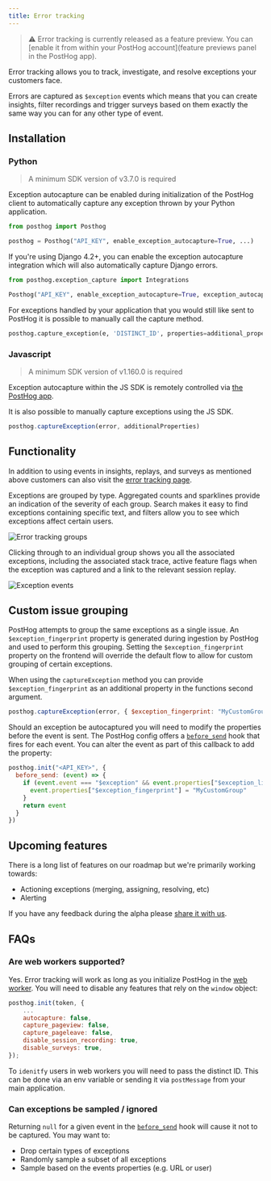 ```yaml
---
title: Error tracking
---
```


> ⚠️ Error tracking is currently released as a feature preview. You can [enable it from within your PostHog account](feature previews panel in the PostHog app).

Error tracking allows you to track, investigate, and resolve exceptions your customers face.

Errors are captured as `$exception` events which means that you can create insights, filter recordings and trigger surveys based on them exactly the same way you can for any other type of event.

## Installation

### Python

> A minimum SDK version of v3.7.0 is required

Exception autocapture can be enabled during initialization of the PostHog client to automatically capture any exception thrown by your Python application.

```python
from posthog import Posthog

posthog = Posthog("API_KEY", enable_exception_autocapture=True, ...)
```

If you're using Django 4.2+, you can enable the exception autocapture integration which will also automatically capture Django errors.

```python
from posthog.exception_capture import Integrations

Posthog("API_KEY", enable_exception_autocapture=True, exception_autocapture_integrations = [Integrations.Django])
```

For exceptions handled by your application that you would still like sent to PostHog it is possible to manually call the capture method.

```python
posthog.capture_exception(e, 'DISTINCT_ID', properties=additional_properties)
```

### Javascript

> A minimum SDK version of v1.160.0 is required

Exception autocapture within the JS SDK is remotely controlled via [the PostHog app](https://us.posthog.com/settings/project-autocapture#exception-autocapture).

It is also possible to manually capture exceptions using the JS SDK.

```js
posthog.captureException(error, additionalProperties)
```

## Functionality

In addition to using events in insights, replays, and surveys as mentioned above customers can also visit the [error tracking page](https://us.posthog.com/error_tracking).

Exceptions are grouped by type. Aggregated counts and sparklines provide an indication of the severity of each group. Search makes it easy to find exceptions containing specific text, and filters allow you to see which exceptions affect certain users.

![Error tracking groups](https://res.cloudinary.com/dmukukwp6/image/upload/Screenshot_2024_10_01_at_18_08_33_46c312e330.png)

Clicking through to an individual group shows you all the associated exceptions, including the associated stack trace, active feature flags when the exception was captured and a link to the relevant session replay. 

![Exception events](https://res.cloudinary.com/dmukukwp6/image/upload/Screenshot_2024_10_01_at_18_08_56_8efb2e9aba.png)

## Custom issue grouping

PostHog attempts to group the same exceptions as a single issue. An `$exception_fingerprint` property is generated during ingestion by PostHog and used to perform this grouping. Setting the `$exception_fingerprint` property on the frontend will override the default flow to allow for custom grouping of certain exceptions.

When using the `captureException` method you can provide `$exception_fingerprint` as an additional property in the functions second argument.

```js
posthog.captureException(error, { $exception_fingerprint: "MyCustomGroup" })
```

Should an exception be autocaptured you will need to modify the properties before the event is sent. The PostHog config offers a [`before_send`](https://posthog.com/docs/libraries/js#amending-events-before-they-are-captured) hook that fires for each event. You can alter the event as part of this callback to add the property:

```javascript
posthog.init("<API_KEY>", {
  before_send: (event) => {
    if (event.event === "$exception" && event.properties["$exception_list"][0]["$exception_type"] == "SyntaxError") {
      event.properties["$exception_fingerprint"] = "MyCustomGroup"
    }
    return event
  }
})
```

## Upcoming features

There is a long list of features on our roadmap but we're primarily working towards:

* Actioning exceptions (merging, assigning, resolving, etc)
* Alerting

If you have any feedback during the alpha please [share it with us](https://us.posthog.com/?panel=support%3Asupport%3A%3A%3Afalse#panel=support%3Asupport%3A%3A%3Afalse).

## FAQs

### Are web workers supported?

Yes. Error tracking will work as long as you initialize PostHog in the [web worker](/tutorials/web-worker). You will need to disable any features that rely on the `window` object:

```js
posthog.init(token, {
    ...
    autocapture: false,
    capture_pageview: false,
    capture_pageleave: false,
    disable_session_recording: true,
    disable_surveys: true,
});
```

To `idenitfy` users in web workers you will need to pass the distinct ID. This can be done via an env variable or sending it via `postMessage` from your main application.

### Can exceptions be sampled / ignored

Returning `null` for a given event in the [`before_send`](https://posthog.com/docs/libraries/js#amending-events-before-they-are-captured) hook will cause it not to be captured. You may want to:
- Drop certain types of exceptions
- Randomly sample a subset of all exceptions 
- Sample based on the events properties (e.g. URL or user)
